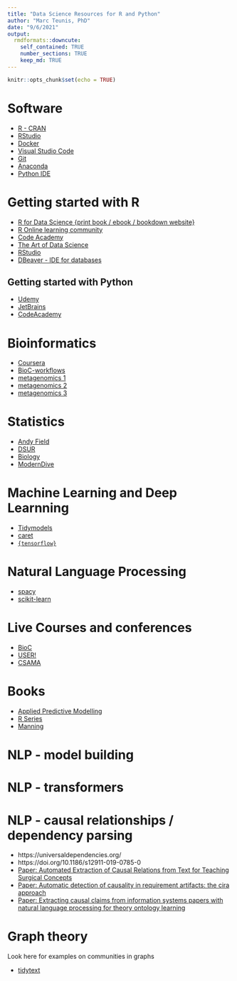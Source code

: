 ---
title: "Data Science Resources for R and Python"
author: "Marc Teunis, PhD"
date: "9/6/2021"
output: 
  rmdformats::downcute:
    self_contained: TRUE
    number_sections: TRUE
    keep_md: TRUE
---

```{r setup, include=FALSE}
knitr::opts_chunk$set(echo = TRUE)
```

# Software

 - [R - CRAN](https://cran.r-project.org/)
 - [RStudio](https://www.rstudio.com) 
 - [Docker](https://www.docker.com/)
 - [Visual Studio Code](https://code.visualstudio.com/)
 - [Git](https://git-scm.com/downloads)
 - [Anaconda](https://www.anaconda.com/)
 - [Python IDE](https://www.jetbrains.com/)
 
 
# Getting started with R

 - [R for Data Science {print book / ebook / bookdown website}](https://r4ds.had.co.nz/)
 - [R Online learning community](https://www.youtube.com/channel/UCCaChdLMTYMxyawR_Qf-kYA)
 - [Code Academy](https://www.codecademy.com/search?query=R)
 - [The Art of Data Science](https://www.google.com/url?sa=t&rct=j&q=&esrc=s&source=web&cd=&ved=2ahUKEwi8-_6_7enyAhVCQhoKHdbJBPYQFnoECAkQAQ&url=http%3A%2F%2Fbedford-computing.co.uk%2Flearning%2Fwp-content%2Fuploads%2F2016%2F09%2Fartofdatascience.pdf&usg=AOvVaw3xnbumdj1d5izhoC3DKS5T)
 - [RStudio](https://education.rstudio.com/learn/)
 - [DBeaver - IDE for databases](https://dbeaver.io/)
 
## Getting started with Python

 - [Udemy](https://www.udemy.com/course/python-the-complete-python-developer-course/?gclid=Cj0KCQjw-NaJBhDsARIsAAja6dPRbiLa-EYSjw13U0ZWxz0jwbjRt3vcGMyF6h7RTH9IUeFU9Cz3adMaAj_BEALw_wcB&matchtype=e&utm_campaign=Python_v.PROF_la.EN_cc.ROWMTA-B_ti.7380&utm_content=deal4584&utm_medium=udemyads&utm_source=adwords&utm_term=_._ag_80869581791_._ad_533995898803_._kw_python+beginners_._de_c_._dm__._pl__._ti_kwd-297920078386_._li_9065291_._pd__._)
 - [JetBrains](https://www.jetbrains.com/academy/?source=google&medium=cpc&campaign=13433860686&keyword=learn%20python%20for%20beginners&gclid=Cj0KCQjw-NaJBhDsARIsAAja6dPKipDg_yOic3YNgnmDnZO2rJbnc26eUsZTgPCm6hmzV5J8LHIe6MgaAtVREALw_wcB)
 - [CodeAcademy](https://www.codecademy.com/pages/learn-python-with-pro?g_network=g&g_device=c&g_adid=518718867549&g_campaign=NL+Language%3A+Basic+-+Exact&g_keyword=intro%20to%20python&g_acctid=243-039-7011&g_adtype=search&g_adgroupid=109376887902&g_keywordid=kwd-300162579586&g_campaignid=11469904505&utm_id=t_kwd-300162579586:ag_109376887902:cp_11469904505:n_g:d_c&utm_term=intro%20to%20python&utm_campaign=NL%20Language%3A%20Basic%20-%20Exact&utm_source=google&utm_medium=paid-search&utm_content=518718867549&hsa_acc=2430397011&hsa_cam=11469904505&hsa_grp=109376887902&hsa_ad=518718867549&hsa_src=g&hsa_tgt=kwd-300162579586&hsa_kw=intro%20to%20python&hsa_mt=e&hsa_net=adwords&hsa_ver=3&gclid=Cj0KCQjw-NaJBhDsARIsAAja6dPmF7yspCRLb8wfuoobk8shT_YIUwY10YsHAIHemAp_o3iKN-Pcs18aAn8UEALw_wcB)

# Bioinformatics

 - [Coursera](https://www.coursera.org/learn/bioconductor)
 - [BioC-workflows](https://www.bioconductor.org/packages/release/workflows/)
 - [metagenomics 1](https://docs.qiime2.org/2021.4/getting-started/)
 - [metagenomics 2](https://huttenhower.sph.harvard.edu/metaphlan/)
 - [metagenomics 3](https://github.com/DerrickWood/kraken2/wiki/Manual)
 
# Statistics

 - [Andy Field](https://www.discovr.rocks/)
 - [DSUR](https://www.discovr.rocks/discovr/)
 - [Biology](https://www.huber.embl.de/msmb/)
 - [ModernDive](https://moderndive.com/)

# Machine Learning and Deep Learnning

 - [Tidymodels](https://www.tidymodels.org/start/)
 - [caret](https://topepo.github.io/caret/)
 - [`{tensorflow}`](https://tensorflow.rstudio.com/tutorials/)
 
# Natural Language Processing

 - [spacy](https://spacy.io/)
 - [scikit-learn](https://scikit-learn.org/stable/)

# Live Courses and conferences

 - [BioC](https://bioc2021.bioconductor.org/)
 - [USER!](https://user2021.r-project.org/)
 - [CSAMA](https://www.huber.embl.de/csama2020/)
 
# Books

 - [Applied Predictive Modelling](http://appliedpredictivemodeling.com/)
 - [R Series](https://www.routledge.com/Chapman--HallCRC-The-R-Series/book-series/CRCTHERSER?a=1&pg=4&gclid=Cj0KCQjw-NaJBhDsARIsAAja6dMabjgxY0cxKoZQNDI0e7pdJcqB080chcNsYbVx6vxuwHqGvP8SpWQaAvFzEALw_wcB)
 - [Manning](https://www.manning.com/)

# NLP - model building


# NLP - transformers


# NLP - causal relationships / dependency parsing

 - https://universaldependencies.org/
 - https://doi.org/10.1186/s12911-019-0785-0
 - [Paper: Automated Extraction of Causal Relations from Text for Teaching Surgical Concepts](https://www.researchgate.net/profile/Natchalee-Srimaneekarn-2/publication/350027646_Automated_Extraction_of_Causal_Relations_from_Text_for_Teaching_Surgical_Concepts/links/60c993c9299bf108abdd3aae/Automated-Extraction-of-Causal-Relations-from-Text-for-Teaching-Surgical-Concepts.pdf)
  - [Paper: Automatic detection of causality in requirement artifacts: the cira approach](https://arxiv.org/pdf/2101.10766)
  - [Paper: Extracting causal claims from information systems papers with natural language processing for theory ontology learning](https://scholarspace.manoa.hawaii.edu/bitstream/10125/50549/1/paper0662.pdf)

# Graph theory

Look here for examples on communities in graphs 

 - [tidytext](https://www.data-imaginist.com/2017/introducing-tidygraph/)




